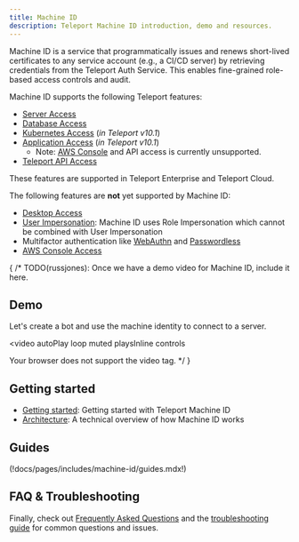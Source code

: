 ```yaml
---
title: Machine ID
description: Teleport Machine ID introduction, demo and resources.
---
```


Machine ID is a service that programmatically issues and renews short-lived
certificates to any service account (e.g., a CI/CD server) by retrieving
credentials from the Teleport Auth Service. This enables fine-grained
role-based access controls and audit.

Machine ID supports the following Teleport features:
 - [Server Access](./getting-started.mdx)
 - [Database Access](./guides/databases.mdx)
 - [Kubernetes Access](./guides/kubernetes.mdx) (*in Teleport v10.1*)
 - [Application Access](./guides/applications.mdx) (*in Teleport v10.1*)
   - Note: [AWS Console](../application-access/guides/aws-console.mdx) and API access is currently unsupported.
 - [Teleport API Access](../api/introduction.mdx)

These features are supported in Teleport Enterprise and Teleport Cloud.

The following features are **not** yet supported by Machine ID:
 - [Desktop Access](../desktop-access/introduction.mdx)
 - [User Impersonation](../access-controls/guides/impersonation.mdx): Machine 
   ID uses Role Impersonation which cannot be combined with User Impersonation
 - Multifactor authentication like [WebAuthn](../access-controls/guides/webauthn.mdx) and [Passwordless](../access-controls/guides/passwordless.mdx)
 - [AWS Console Access](../application-access/guides/aws-console.mdx)

{
/*
TODO(russjones): Once we have a demo video for Machine ID, include it here.

## Demo

Let's create a bot and use the machine identity to connect to a server.

<video
  autoPlay
  loop
  muted
  playsInline
  controls
>
  <source
    src="../../img/database-access/dbaccessdemo.mp4"
    type="video/mp4"
  />

  <source
    src="../../img/database-access/dbaccessdemo.webm"
    type="video/webm"
  />

  Your browser does not support the video tag.
</video>
*/
}

## Getting started

- [Getting started](./getting-started.mdx): Getting started with Teleport Machine ID
- [Architecture](./architecture.mdx): A technical overview of how Machine ID works

## Guides

(!docs/pages/includes/machine-id/guides.mdx!)

## FAQ & Troubleshooting

Finally, check out [Frequently Asked Questions](./faq.mdx) and the 
[troubleshooting guide](./troubleshooting.mdx) for common questions and issues.
